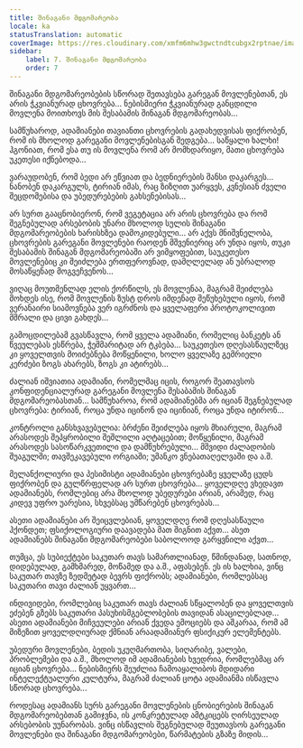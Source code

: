 ```yaml
---
title: შინაგანი მდგომარეობა
locale: ka
statusTranslation: automatic
coverImage: https://res.cloudinary.com/xmfm6mhw3gwctndtcubgx2rptnae/image/upload/v1740468922/small_cover_tratado_de_psicologia_revolucionaria_a4c0dca4e0.webp
sidebar:
    label: 7. შინაგანი მდგომარეობა
    order: 7
---
```

შინაგანი მდგომარეობების სწორად შეთავსება გარეგან მოვლენებთან, ეს არის ჭკვიანურად ცხოვრება... ნებისმიერი ჭკვიანურად განცდილი მოვლენა მოითხოვს მის შესაბამის შინაგან მდგომარეობას...

სამწუხაროდ, ადამიანები თავიანთი ცხოვრების გადახედვისას ფიქრობენ, რომ ის მხოლოდ გარეგანი მოვლენებისგან შედგება... საწყალი ხალხი! ჰგონიათ, რომ ესა თუ ის მოვლენა რომ არ მომხდარიყო, მათი ცხოვრება უკეთესი იქნებოდა...

ვარაუდობენ, რომ ბედი არ ეწვიათ და ბედნიერების შანსი დაკარგეს... ნანობენ დაკარგულს, ტირიან იმას, რაც ზიზღით უარყვეს, კვნესიან ძველი შეცდომებისა და უბედურებების გახსენებისას...

არ სურთ გააცნობიერონ, რომ ვეგეტაცია არ არის ცხოვრება და რომ შეგნებულად არსებობის უნარი მხოლოდ სულის შინაგანი მდგომარეობების ხარისხზეა დამოკიდებული... არ აქვს მნიშვნელობა, ცხოვრების გარეგანი მოვლენები რაოდენ მშვენიერიც არ უნდა იყოს, თუკი შესაბამის შინაგან მდგომარეობაში არ ვიმყოფებით, საუკეთესო მოვლენებიც კი შეიძლება ერთფეროვნად, დამღლელად ან უბრალოდ მოსაწყენად მოგვეჩვენოს...

ვიღაც მოუთმენლად ელის ქორწილს, ეს მოვლენაა, მაგრამ შეიძლება მოხდეს ისე, რომ მოვლენის ზუსტ დროს იმდენად შეწუხებული იყოს, რომ ვერანაირი სიამოვნება ვერ იგრძნოს და ყველაფერი პროტოკოლივით მშრალი და ცივი გახდეს...

გამოცდილებამ გვასწავლა, რომ ყველა ადამიანი, რომელიც ბანკეტს ან წვეულებას ესწრება, ჭეშმარიტად არ ტკბება... საუკეთესო დღესასწაულზეც კი ყოველთვის მოიძებნება მოწყენილი, ხოლო ყველაზე გემრიელი კერძები ზოგს ახარებს, ზოგს კი ატირებს...

ძალიან იშვიათია ადამიანი, რომელმაც იცის, როგორ შეათავსოს კონფიდენციალურად გარეგანი მოვლენა შესაბამის შინაგან მდგომარეობასთან... სამწუხაროა, რომ ადამიანებმა არ იციან შეგნებულად ცხოვრება: ტირიან, როცა უნდა იცინონ და იცინიან, როცა უნდა იტირონ...

კონტროლი განსხვავებულია: ბრძენი შეიძლება იყოს მხიარული, მაგრამ არასოდეს შეპყრობილი შეშლილი აღტაცებით; მოწყენილი, მაგრამ არასოდეს სასოწარკვეთილი და დამწუხრებული... მშვიდი ძალადობის შუაგულში; თავშეკავებული ორგიაში; უმანკო ვნებათაღელვაში და ა.შ.

მელანქოლიური და პესიმისტი ადამიანები ცხოვრებაზე ყველაზე ცუდს ფიქრობენ და გულწრფელად არ სურთ ცხოვრება... ყოველდღე ვხედავთ ადამიანებს, რომლებიც არა მხოლოდ უბედურები არიან, არამედ, რაც კიდევ უფრო უარესია, სხვებსაც უმწარებენ ცხოვრებას...

ასეთი ადამიანები არ შეიცვლებიან, ყოველდღე რომ დღესასწაული ჰქონდეთ; ფსიქოლოგიური დაავადება მათ შიგნით აქვთ... ასეთ ადამიანებს შინაგანი მდგომარეობები საბოლოოდ გარყვნილი აქვთ...

თუმცა, ეს სუბიექტები საკუთარ თავს სამართლიანად, წმინდანად, სათნოდ, დიდებულად, გამხმარედ, მოწამედ და ა.შ., აფასებენ. ეს ის ხალხია, ვინც საკუთარ თავზე ზედმეტად ბევრს ფიქრობს; ადამიანები, რომლებსაც საკუთარი თავი ძალიან უყვართ...

ინდივიდები, რომლებიც საკუთარ თავს ძალიან სწყალობენ და ყოველთვის ეძებენ გზებს საკუთარი პასუხისმგებლობების თავიდან ასაცილებლად... ასეთი ადამიანები მიჩვეულები არიან ქვედა ემოციებს და აშკარაა, რომ ამ მიზეზით ყოველდღიურად ქმნიან არაადამიანურ ფსიქიკურ ელემენტებს.

უბედური მოვლენები, ბედის უკუღმართობა, სიღარიბე, ვალები, პრობლემები და ა.შ., მხოლოდ იმ ადამიანების ხვედრია, რომლებმაც არ იციან ცხოვრება... ნებისმიერს შეუძლია ჩამოაყალიბოს მდიდარი ინტელექტუალური კულტურა, მაგრამ ძალიან ცოტა ადამიანმა ისწავლა სწორად ცხოვრება...

როდესაც ადამიანს სურს გარეგანი მოვლენების ცნობიერების შინაგან მდგომარეობებთან გამიჯვნა, ის კონკრეტულად ამტკიცებს ღირსეულად არსებობის უუნარობას. ვინც ისწავლის შეგნებულად შეუთავსოს გარეგანი მოვლენები და შინაგანი მდგომარეობები, წარმატების გზაზე მიდის...

